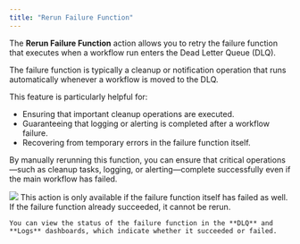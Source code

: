 ```yaml
---
title: "Rerun Failure Function"
---
```


The **Rerun Failure Function** action allows you to retry the failure function that executes when a workflow run enters the Dead Letter Queue (DLQ).

The failure function is typically a cleanup or notification operation that runs automatically whenever a workflow is moved to the DLQ.

This feature is particularly helpful for:

- Ensuring that important cleanup operations are executed.
- Guaranteeing that logging or alerting is completed after a workflow failure.
- Recovering from temporary errors in the failure function itself.

By manually rerunning this function, you can ensure that critical operations—such as cleanup tasks, logging, or alerting—complete successfully even if the main workflow has failed.


<Frame caption="You can retry the failure function of a workflow run if it has failed">
  <img src="/img/workflow/retry_failure_callback.png" />
</Frame>

<Note>
    This action is only available if the failure function itself has failed as well.
    If the failure function already succeeded, it cannot be rerun.

    You can view the status of the failure function in the **DLQ** and **Logs** dashboards, which indicate whether it succeeded or failed.
</Note>

